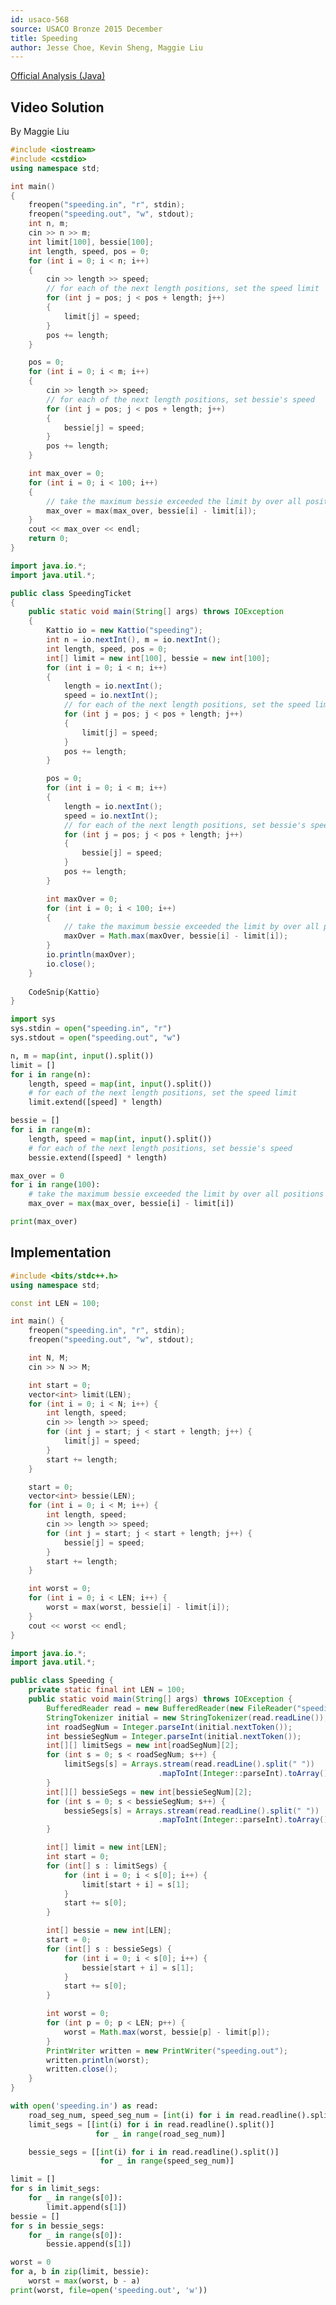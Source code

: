 ```yaml
---
id: usaco-568
source: USACO Bronze 2015 December
title: Speeding
author: Jesse Choe, Kevin Sheng, Maggie Liu
---
```


[Official Analysis (Java)](http://www.usaco.org/current/data/sol_speeding_bronze_dec15.html)

## Video Solution
By Maggie Liu

<Youtube id="mtTTKf-3xSM" />

<Spoiler title="Video Solution Code">
    
<LanguageSection>
<CPPSection>

```cpp
#include <iostream>
#include <cstdio>
using namespace std;

int main()
{
	freopen("speeding.in", "r", stdin);
	freopen("speeding.out", "w", stdout);
	int n, m;
	cin >> n >> m;
	int limit[100], bessie[100];
	int length, speed, pos = 0;
	for (int i = 0; i < n; i++)
	{
		cin >> length >> speed;
		// for each of the next length positions, set the speed limit
		for (int j = pos; j < pos + length; j++)
		{
			limit[j] = speed;
		}
		pos += length;
	}

	pos = 0;
	for (int i = 0; i < m; i++)
	{
		cin >> length >> speed;
		// for each of the next length positions, set bessie's speed
		for (int j = pos; j < pos + length; j++)
		{
			bessie[j] = speed;
		}
		pos += length;
	}

	int max_over = 0;
	for (int i = 0; i < 100; i++)
	{
		// take the maximum bessie exceeded the limit by over all positions
		max_over = max(max_over, bessie[i] - limit[i]);
	}
	cout << max_over << endl;
	return 0;
}

```

</CPPSection>

<JavaSection>

```java
import java.io.*;
import java.util.*;

public class SpeedingTicket
{
	public static void main(String[] args) throws IOException
	{
		Kattio io = new Kattio("speeding");
		int n = io.nextInt(), m = io.nextInt();
		int length, speed, pos = 0;
		int[] limit = new int[100], bessie = new int[100];
		for (int i = 0; i < n; i++)
		{
			length = io.nextInt();
			speed = io.nextInt();
			// for each of the next length positions, set the speed limit
			for (int j = pos; j < pos + length; j++)
			{
				limit[j] = speed;
			}
			pos += length;
		}

		pos = 0;
		for (int i = 0; i < m; i++)
		{
			length = io.nextInt();
			speed = io.nextInt();
			// for each of the next length positions, set bessie's speed
			for (int j = pos; j < pos + length; j++)
			{
				bessie[j] = speed;
			}
			pos += length;
		}

		int maxOver = 0;
		for (int i = 0; i < 100; i++)
		{
			// take the maximum bessie exceeded the limit by over all positions
			maxOver = Math.max(maxOver, bessie[i] - limit[i]);
		}
		io.println(maxOver);
		io.close();
	}
	
	CodeSnip{Kattio}
}
```
</JavaSection>

<PySection>

```py
import sys
sys.stdin = open("speeding.in", "r")
sys.stdout = open("speeding.out", "w")

n, m = map(int, input().split())
limit = []
for i in range(n):
	length, speed = map(int, input().split())
	# for each of the next length positions, set the speed limit
	limit.extend([speed] * length)

bessie = []
for i in range(m):
	length, speed = map(int, input().split())
	# for each of the next length positions, set bessie's speed
	bessie.extend([speed] * length)

max_over = 0
for i in range(100):
	# take the maximum bessie exceeded the limit by over all positions
	max_over = max(max_over, bessie[i] - limit[i])

print(max_over)
```

</PySection>

</LanguageSection>
</Spoiler>

<LanguageSection>
<CPPSection>

## Implementation

```cpp
#include <bits/stdc++.h>
using namespace std;

const int LEN = 100;

int main() {
	freopen("speeding.in", "r", stdin);
	freopen("speeding.out", "w", stdout);

	int N, M;
	cin >> N >> M;

	int start = 0;
	vector<int> limit(LEN);
	for (int i = 0; i < N; i++) {
		int length, speed;
		cin >> length >> speed;
		for (int j = start; j < start + length; j++) {
			limit[j] = speed;
		}
		start += length;
	}

	start = 0;
	vector<int> bessie(LEN);
	for (int i = 0; i < M; i++) {
		int length, speed;
		cin >> length >> speed;
		for (int j = start; j < start + length; j++) {
			bessie[j] = speed;
		}
		start += length;
	}

	int worst = 0;
	for (int i = 0; i < LEN; i++) {
		worst = max(worst, bessie[i] - limit[i]);
	}
	cout << worst << endl;
}
```

</CPPSection>
<JavaSection>

```java
import java.io.*;
import java.util.*;

public class Speeding {
	private static final int LEN = 100;
	public static void main(String[] args) throws IOException {
		BufferedReader read = new BufferedReader(new FileReader("speeding.in"));
		StringTokenizer initial = new StringTokenizer(read.readLine());
		int roadSegNum = Integer.parseInt(initial.nextToken());
		int bessieSegNum = Integer.parseInt(initial.nextToken());
		int[][] limitSegs = new int[roadSegNum][2];
		for (int s = 0; s < roadSegNum; s++) {
			limitSegs[s] = Arrays.stream(read.readLine().split(" "))
								 .mapToInt(Integer::parseInt).toArray();
		}
		int[][] bessieSegs = new int[bessieSegNum][2];
		for (int s = 0; s < bessieSegNum; s++) {
			bessieSegs[s] = Arrays.stream(read.readLine().split(" "))
								 .mapToInt(Integer::parseInt).toArray();
		}

		int[] limit = new int[LEN];
		int start = 0;
		for (int[] s : limitSegs) {
			for (int i = 0; i < s[0]; i++) {
				limit[start + i] = s[1];
			}
			start += s[0];
		}

		int[] bessie = new int[LEN];
		start = 0;
		for (int[] s : bessieSegs) {
			for (int i = 0; i < s[0]; i++) {
				bessie[start + i] = s[1];
			}
			start += s[0];
		}

		int worst = 0;
		for (int p = 0; p < LEN; p++) {
			worst = Math.max(worst, bessie[p] - limit[p]);
		}
		PrintWriter written = new PrintWriter("speeding.out");
		written.println(worst);
		written.close();
	}
}
```

</JavaSection>
<PySection>

```py
with open('speeding.in') as read:
	road_seg_num, speed_seg_num = [int(i) for i in read.readline().split()]
	limit_segs = [[int(i) for i in read.readline().split()]
				   for _ in range(road_seg_num)]

	bessie_segs = [[int(i) for i in read.readline().split()]
					for _ in range(speed_seg_num)]

limit = []
for s in limit_segs:
	for _ in range(s[0]):
		limit.append(s[1])
bessie = []
for s in bessie_segs:
	for _ in range(s[0]):
		bessie.append(s[1])

worst = 0
for a, b in zip(limit, bessie):
	worst = max(worst, b - a)
print(worst, file=open('speeding.out', 'w'))
```

</PySection>
</LanguageSection>
